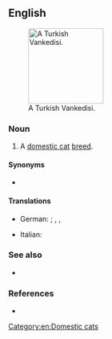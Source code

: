==English==
[[File:Turkish Van Example2.jpg|thumb|right|150px|A Turkish Vankedisi.]]

===Noun===
{{en-noun|?}}

# A [[domestic cat]] [[breed]].

====Synonyms====
* {{l/en|Turkish Van}}

====Translations====
{{trans-top}}
* German: {{t|de|Türkisch Van|f}}; {{t|de|Schwimmkatze|f}}, {{t|de|Türkische Katze|f}}, {{t|de|Vankatze|f}}
{{trans-mid}}
{{trans-bottom}}
{{checktrans-top}}
* Italian: {{t-check|it|gatto Turkish Vankedisi}}
{{trans-bottom}}

===See also===
* {{l/en|Van cat}}

===References===
* {{pedia|Turkish Vankedisi}}

[[Category:en:Domestic cats]]